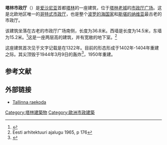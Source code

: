 {{Infobox Historic building
|image=Tallinna Raekoda 11-06-2013.jpg
|caption=塔林市政厅
|name=塔林市政厅
|location_town=[[塔林|塔林]]
|location_country=[[爱沙尼亚|爱沙尼亚]]
|architect=
|client=
|engineer=
|construction_start_date=1402
|completion_date=1404
|date_demolished=
|cost=
|structural_system=
|style=[[哥特式|哥特式]]
|
}}
'''塔林市政厅'''（{{lang-et|Tallinna raekoda}}）是[[爱沙尼亚|爱沙尼亚]]首都[[塔林|塔林]]的一座建筑，位于[[塔林老城|塔林老城]]的[[市政厅广场_(塔林)|市政厅广场]]。这是北欧地区唯一的[[哥特式建筑|哥特式]][[市政厅|市政厅]]，也是整个[[波罗的海国家|波罗的海国家]]和[[斯堪的纳维亚|斯堪的纳维亚]]最古老的市政厅。

该建筑坐落在古老的市政厅广场南侧，长度为36.8米。西墙是长度为14.5米，东墙为15.2米。<ref name="tallinn9">{{cite web|title=Tallinn Town Hall|url=http://veeb.tallinn.ee/raekoda/uus/index.php?id=9|publisher=Tallinn|accessdate=21 July 2013|archive-url=https://web.archive.org/web/20131105073355/http://veeb.tallinn.ee/raekoda/uus/index.php?id=9|archive-date=2013-11-05|dead-url=yes}}</ref>这是一座两层高的建筑，并有宽敞的地下室。<ref name="ReferenceA">Eesti arhitektuuri ajalugu 1965, p 176</ref>

这座建筑首次见于文字记载是在1322年。目前的形态形成于1402年-1404年重建之际。其尖顶毁于1944年3月9日的轰炸<ref>{{Cite web |url=http://veeb.tallinn.ee/raekoda/index.php?id=2546 |title=存档副本 |access-date=2010-02-10 |archive-url=https://web.archive.org/web/20080512235711/http://veeb.tallinn.ee/raekoda/index.php?id=2546 |archive-date=2008-05-12 |dead-url=yes }}</ref>，1950年重建。

== 参考文献 ==
{{reflist}}

== 外部链接 ==
* [https://web.archive.org/web/20100312071818/http://veeb.tallinn.ee/raekoda/uus/index.php?id=2 Tallinna raekoda]

{{coord|59|26|13.53|N|24|44|43.69|E|scale:5000|display=title}}
{{塔林地标}}

[[Category:塔林建築物|Category:塔林建築物]]
[[Category:歐洲市政建築|Category:歐洲市政建築]]